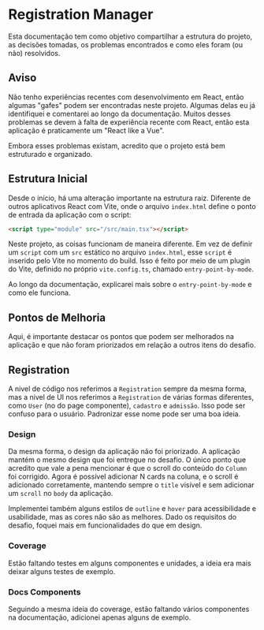 # Registration Manager

Esta documentação tem como objetivo compartilhar a estrutura do projeto, as decisões tomadas, os problemas encontrados e como eles foram (ou não) resolvidos.

## Aviso

Não tenho experiências recentes com desenvolvimento em React, então algumas "gafes" podem ser encontradas neste projeto. Algumas delas eu já identifiquei e comentarei ao longo da documentação. Muitos desses problemas se devem à falta de experiência recente com React, então esta aplicação é praticamente um "React like a Vue".

Embora esses problemas existam, acredito que o projeto está bem estruturado e organizado.

## Estrutura Inicial

Desde o início, há uma alteração importante na estrutura raiz. Diferente de outros aplicativos React com Vite, onde o arquivo `index.html` define o ponto de entrada da aplicação com o script:

```html
<script type="module" src="/src/main.tsx"></script>
```

Neste projeto, as coisas funcionam de maneira diferente. Em vez de definir um `script` com um `src` estático no arquivo `index.html`, esse `script` é inserido pelo Vite no momento do build. Isso é feito por meio de um plugin do Vite, definido no próprio `vite.config.ts`, chamado `entry-point-by-mode`.

Ao longo da documentação, explicarei mais sobre o `entry-point-by-mode` e como ele funciona.

## Pontos de Melhoria

Aqui, é importante destacar os pontos que podem ser melhorados na aplicação e que não foram priorizados em relação a outros itens do desafio.

## Registration

A nivel de código nos referimos a `Registration` sempre da mesma forma, mas a nivel de UI nos referimos a `Registration`
de várias formas diferentes, como `User` (no do page componente), `cadastro` e `admissão`. Isso pode ser confuso para o
usuário. Padronizar esse nome pode ser uma boa ideia.

### Design

Da mesma forma, o design da aplicação não foi priorizado. A aplicação mantém o mesmo design que foi entregue no desafio. O único ponto que acredito que vale a pena mencionar é que o scroll do conteúdo do `Column` foi corrigido. Agora é possível adicionar N cards na coluna, e o scroll é adicionado corretamente, mantendo sempre o `title` visível e sem adicionar um `scroll` no `body` da aplicação.

Implementei também alguns estilos de `outline` e `hover` para acessibilidade e usabilidade, mas as cores não são as melhores. Dado os requisitos do desafio, foquei mais em funcionalidades do que em design.

### Coverage

Estão faltando testes em alguns componentes e unidades, a ideia era mais deixar alguns testes de exemplo.

### Docs Components

Seguindo a mesma ideia do coverage, estão faltando vários componentes na documentação, adicionei apenas alguns
de exemplo.
